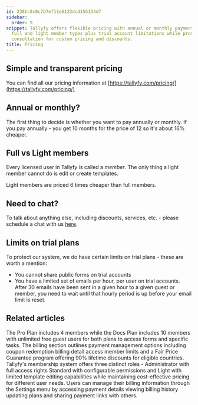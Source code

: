 ```yaml
---
id: 238bc8c0c7b7ef11e6123dcd155154d7
sidebar:
  order: 9
snippet: Tallyfy offers flexible pricing with annual or monthly payment options featuring
  full and light member types plus trial account limitations while providing direct
  consultation for custom pricing and discounts.
title: Pricing
---
```


## Simple and transparent pricing

You can find all our pricing information at [https://tallyfy.com/pricing/](https://tallyfy.com/pricing/)

## Annual or monthly?

The first thing to decide is whether you want to pay annually or monthly. If you pay annually - you get 10 months for the price of 12 so it's about 16% cheaper.

## Full vs Light members

Every licensed user in Tallyfy is called a _member_. The only thing a light member cannot do is edit or create templates.

Light members are priced 6 times cheaper than full members.

## Need to chat?

To talk about anything else, including discounts, services, etc. - please schedule a chat with us [here](https://tallyfy.com/booking/).

## Limits on trial plans

To protect our system, we do have certain limits on trial plans - these are worth a mention:

* You cannot share public forms on trial accounts
* You have a limited set of emails per hour, per user on trial accounts. After 30 emails have been sent in a given hour to a given guest or member, you need to wait until that hourly period is up before your email limit is reset. 


## Related articles
<CardGrid>
<LinkTitleCard header="<b>Billing > Tallyfy's Account and Member Limits</b>" href="/products/pro/settings/billing/what-are-tallyfys-account-and-member-limits/" > The Pro Plan includes 4 members while the Docs Plan includes 10 members with unlimited free guest users for both plans to access forms and specific tasks. </LinkTitleCard>
<LinkTitleCard header="<b>Settings > Billing</b>" href="/products/pro/settings/billing/" > The billing section outlines payment management options including coupon redemption billing detail access member limits and a Fair Price Guarantee program offering 90% lifetime discounts for eligible countries. </LinkTitleCard>
<LinkTitleCard header="<b>Documenting > Members</b>" href="/products/pro/documenting/members/" > Tallyfy's membership system offers three distinct roles - Administrator with full access rights Standard with configurable permissions and Light with limited template editing capabilities while maintaining cost-effective pricing for different user needs. </LinkTitleCard>
<LinkTitleCard header="<b>Billing > Access and Manage My Billing Details</b>" href="/products/pro/settings/billing/how-to-access-and-manage-my-billing-details/" > Users can manage their billing information through the Settings menu by accessing payment details viewing billing history updating plans and sharing payment links with others. </LinkTitleCard>
</CardGrid>